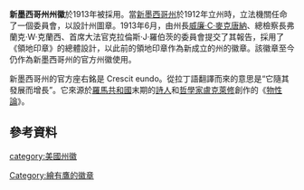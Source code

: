 {{Refimprove|time=2020-09-04T05:11:08+00:00}}
{{Infobox coat of arms
|name             = 新墨西哥州州徽
|image            = Seal of New Mexico.svg
|image_width      = 
|middle           = 
|middle_width     = 
|middle_caption   = 
|lesser           = 
|lesser_width     = 
|lesser_caption   = 
|image2           = 
|image2_width     = 
|image2_caption   = 
|image3           = 
|image3_width     = 
|image3_caption   = 
|armiger          = 新墨西哥州
|year_adopted     = 1913<ref>[http://www.sos.state.nm.us/Great_Seal_of_New_Mexico.aspx New Mexico Secretary of State - Great Seal of New Mexico]</ref>
|crest            = 
|torse            = 
|shield           = 
|supporters       = 
|compartment      = 
|motto            = '''Crescit Eundo'''
|orders           = 
|other_elements   = 
|earlier_versions = 
|use              = 
}}
'''新墨西哥州州徽'''於1913年被採用。當[[新墨西哥州|新墨西哥州]]於1912年立州時，立法機關任命了一個委員會，以設計州圖章。1913年6月，由州長[[威廉·C·麥克唐納|威廉·C·麥克唐納]]、總檢察長弗蘭克·W·克蘭西、首席大法官克拉倫斯·J·羅伯茨的委員會提交了其報告，採用了《領地印章》的總體設計，以此前的領地印章作為新成立的州的徽章。該徽章至今仍作為新墨西哥州的官方州徽使用。

新墨西哥州的官方座右銘是 Crescit eundo。從拉丁語翻譯而來的意思是“它隨其發展而增長”。它來源於[[罗马共和国|羅馬共和國]]末期的[[诗人|詩人]]和[[哲学家|哲學家]][[卢克莱修|盧克萊修]]創作的《[[物性論|物性論]]》。
==參考資料==
{{reflist}}
{{美國州徽}}
[[category:美國州徽|category:美國州徽]]
[[Category:繪有鷹的徽章|Category:繪有鷹的徽章]]